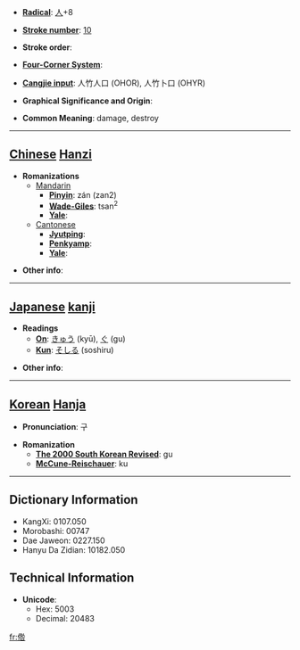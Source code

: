* '''[[Wiktionary:Chinese radical index| Radical]]''': [[Wiktionary:Chinese radical index 人|人]]+8

* '''[[Wiktionary:Chinese total strokes index|Stroke number]]''': [[Wiktionary:Chinese total strokes index 10|10]]

* '''Stroke order''': 

* '''[[Wiktionary:Chinese four corner index|Four-Corner System]]''': 

* '''[[Wiktionary:Chinese Cangjie index|Cangjie input]]''': 人竹人口 (OHOR), 人竹卜口 (OHYR)

* '''Graphical Significance and Origin''': 

* '''Common Meaning''': damage, destroy

----

== [[Chinese]] [[Hanzi]] ==

* '''Romanizations'''
** [[Mandarin]]
*** '''[[Pinyin]]''': zán (zan2)
*** '''[[Wade-Giles]]''': tsan<sup>2</sup>
*** '''[[Yale]]''': 
**[[Cantonese]]
***'''[[Jyutping]]''':
***'''[[Penkyamp]]''': 
***'''[[Yale]]''': 

* '''Other info''': 

----

== [[Japanese]] [[kanji]] ==

* '''Readings'''
** '''[[On]]''': [[きゅう]] (kyū), [[ぐ]] (gu)
** '''[[Kun]]''': [[そしる]] (soshiru)

* '''Other info''':  

----

== [[Korean]] [[Hanja]] ==

* '''Pronunciation''': 구

* '''Romanization'''
** '''[[The 2000 South Korean Revised Romanization|The 2000 South Korean Revised]]''': gu
** '''[[McCune-Reischauer]]''': ku

----

== Dictionary Information ==

* KangXi: 0107.050
* Morobashi: 00747
* Dae Jaweon: 0227.150
* Hanyu Da Zidian: 10182.050

== Technical Information ==

* '''Unicode''':
** Hex: 5003
** Decimal: 20483

[[fr:倃]]